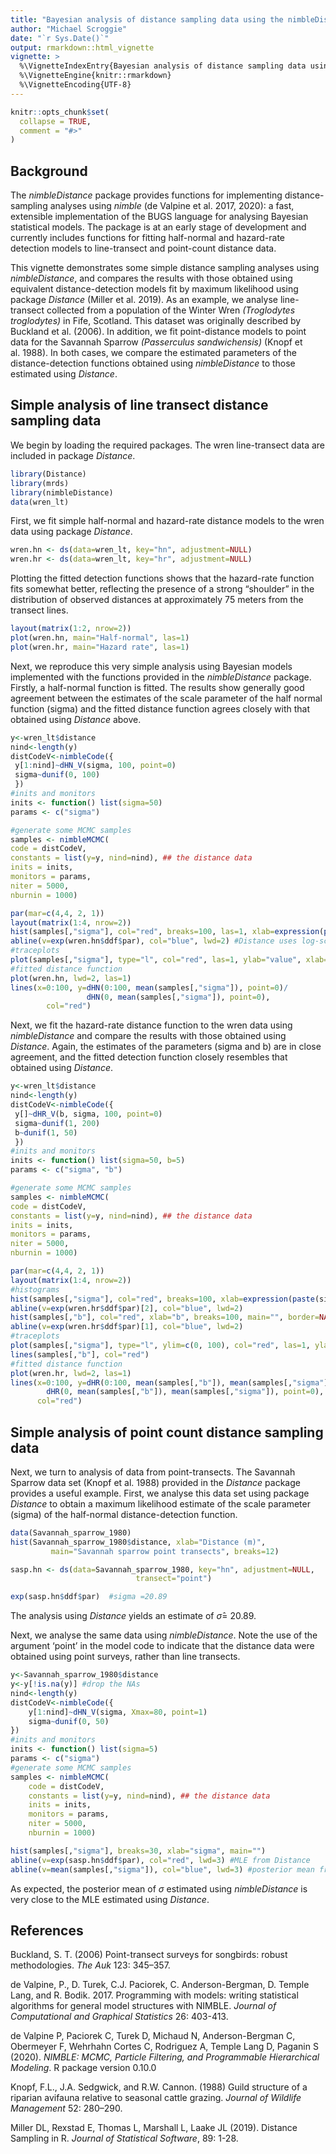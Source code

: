 ```yaml
---
title: "Bayesian analysis of distance sampling data using the nimbleDistance package"
author: "Michael Scroggie"
date: "`r Sys.Date()`"
output: rmarkdown::html_vignette
vignette: >
  %\VignetteIndexEntry{Bayesian analysis of distance sampling data using the nimbleDistance package}
  %\VignetteEngine{knitr::rmarkdown}
  %\VignetteEncoding{UTF-8}
---
```


```r
knitr::opts_chunk$set(
  collapse = TRUE,
  comment = "#>"
)
```

## Background

The *nimbleDistance* package provides functions for implementing distance-sampling analyses using *nimble* (de Valpine et al. 2017, 2020): a fast, extensible implementation of the BUGS language for analysing Bayesian statistical models. The package is at an early stage of development and currently includes functions for fitting half-normal and hazard-rate detection models to line-transect and point-count distance data. 

This vignette demonstrates some simple distance sampling analyses using *nimbleDistance*, and compares the results with those obtained using equivalent distance-detection models fit by maximum likelihood using package *Distance* (Miller et al. 2019). As an example, we analyse line-transect collected from a population of the Winter Wren *(Troglodytes troglodytes)* in Fife, Scotland. This dataset was originally described by Buckland et al. (2006). In addition, we fit point-distance models to point data for the Savannah Sparrow  *(Passerculus sandwichensis)* (Knopf et al. 1988). In both cases, we compare the estimated parameters of the distance-detection functions obtained using *nimbleDistance* to those estimated using *Distance*.

## Simple analysis of line transect distance sampling data

We begin by loading the required packages. The wren line-transect data are included in package *Distance*.

```r
library(Distance)
library(mrds)
library(nimbleDistance)
data(wren_lt)
```

First, we fit simple half-normal and hazard-rate distance models to the wren data using package *Distance*.
```r
wren.hn <- ds(data=wren_lt, key="hn", adjustment=NULL)
wren.hr <- ds(data=wren_lt, key="hr", adjustment=NULL)
```

Plotting the fitted detection functions shows that the hazard-rate function fits somewhat better, reflecting the presence of a strong "shoulder" in the distribution of observed distances at approximately 75 meters from the transect lines. 
```r
layout(matrix(1:2, nrow=2))
plot(wren.hn, main="Half-normal", las=1)
plot(wren.hr, main="Hazard rate", las=1)
```

Next, we reproduce this very simple analysis using Bayesian models implemented with the functions provided in the *nimbleDistance* package. Firstly, a half-normal function is fitted. The results show generally good agreement between the estimates of the scale parameter of the half normal function (sigma) and the fitted distance function agrees closely with that obtained using *Distance* above.

```r
y<-wren_lt$distance
nind<-length(y)
distCodeV<-nimbleCode({
 y[1:nind]~dHN_V(sigma, 100, point=0)
 sigma~dunif(0, 100)
 })
#inits and monitors
inits <- function() list(sigma=50)
params <- c("sigma")

#generate some MCMC samples
samples <- nimbleMCMC(
code = distCodeV,
constants = list(y=y, nind=nind), ## the distance data
inits = inits,
monitors = params,
niter = 5000,
nburnin = 1000)

par(mar=c(4,4, 2, 1))
layout(matrix(1:4, nrow=2))
hist(samples[,"sigma"], col="red", breaks=100, las=1, xlab=expression(paste(sigma)), main="", border=NA)
abline(v=exp(wren.hn$ddf$par), col="blue", lwd=2) #Distance uses log-scale for parameters
#traceplots
plot(samples[,"sigma"], type="l", col="red", las=1, ylab="value", xlab="iteration")
#fitted distance function
plot(wren.hn, lwd=2, las=1)
lines(x=0:100, y=dHN(0:100, mean(samples[,"sigma"]), point=0)/
                 dHN(0, mean(samples[,"sigma"]), point=0),
        col="red")
```

Next, we fit the hazard-rate distance function to the wren data using *nimbleDistance* and compare the results with those obtained using *Distance*. Again, the estimates of the parameters (sigma and b) are in close agreement, and the fitted detection function closely resembles that obtained using *Distance*.

```r
y<-wren_lt$distance
nind<-length(y)
distCodeV<-nimbleCode({
 y[]~dHR_V(b, sigma, 100, point=0)
 sigma~dunif(1, 200)
 b~dunif(1, 50)
 })
#inits and monitors
inits <- function() list(sigma=50, b=5)
params <- c("sigma", "b")

#generate some MCMC samples
samples <- nimbleMCMC(
code = distCodeV,
constants = list(y=y, nind=nind), ## the distance data
inits = inits,
monitors = params,
niter = 5000,
nburnin = 1000)

par(mar=c(4,4, 2, 1))
layout(matrix(1:4, nrow=2))
#histograms
hist(samples[,"sigma"], col="red", breaks=100, xlab=expression(paste(sigma)), main="", border=NA, las=1)
abline(v=exp(wren.hr$ddf$par)[2], col="blue", lwd=2)
hist(samples[,"b"], col="red", xlab="b", breaks=100, main="", border=NA, las=1)
abline(v=exp(wren.hr$ddf$par)[1], col="blue", lwd=2)
#traceplots
plot(samples[,"sigma"], type="l", ylim=c(0, 100), col="red", las=1, ylab="value", xlab="iteration")
lines(samples[,"b"], col="red")
#fitted distance function
plot(wren.hr, lwd=2, las=1)
lines(x=0:100, y=dHR(0:100, mean(samples[,"b"]), mean(samples[,"sigma"]), point=0)/
        dHR(0, mean(samples[,"b"]), mean(samples[,"sigma"]), point=0),
      col="red")
```

## Simple analysis of point count distance sampling data

Next, we turn to analysis of data from point-transects. The Savannah Sparrow data set (Knopf et al. 1988) provided in the *Distance* package provides a useful example. First, we analyse this data set using package *Distance* to obtain a maximum likelihood estimate of the scale parameter (sigma) of the half-normal distance-detection function. 

```r
data(Savannah_sparrow_1980)
hist(Savannah_sparrow_1980$distance, xlab="Distance (m)", 
		 main="Savannah sparrow point transects", breaks=12)

sasp.hn <- ds(data=Savannah_sparrow_1980, key="hn", adjustment=NULL,
							transect="point")

exp(sasp.hn$ddf$par)  #sigma =20.89
```

The analysis using *Distance* yields an estimate of $\hat\sigma =$ 20.89. 

Next, we analyse the same data using *nimbleDistance*. Note the use of the argument 'point' in the model code to indicate that the distance data were obtained using point surveys, rather than line transects. 
```r
y<-Savannah_sparrow_1980$distance
y<-y[!is.na(y)] #drop the NAs
nind<-length(y)
distCodeV<-nimbleCode({
	y[1:nind]~dHN_V(sigma, Xmax=80, point=1)
	sigma~dunif(0, 50)
})
#inits and monitors
inits <- function() list(sigma=5)
params <- c("sigma")
#generate some MCMC samples
samples <- nimbleMCMC(
	code = distCodeV,
	constants = list(y=y, nind=nind), ## the distance data
	inits = inits,
	monitors = params,
	niter = 5000,
	nburnin = 1000)

```

```r
hist(samples[,"sigma"], breaks=30, xlab="sigma", main="")
abline(v=exp(sasp.hn$ddf$par), col="red", lwd=3) #MLE from Distance
abline(v=mean(samples[,"sigma"]), col="blue", lwd=3) #posterior mean from nimbleDistance
```

As expected, the posterior mean of $\sigma$ estimated using *nimbleDistance* is very close to the MLE estimated using *Distance*.

## References

Buckland, S. T. (2006) Point-transect surveys for songbirds: robust methodologies. *The Auk* 123: 345–357.

de Valpine, P., D. Turek, C.J. Paciorek, C. Anderson-Bergman, D. Temple Lang, and R. Bodik. 2017. Programming with models: writing statistical algorithms for general model structures with NIMBLE. *Journal of Computational and Graphical Statistics* 26: 403-413.

de Valpine P, Paciorek C, Turek D, Michaud N, Anderson-Bergman C, Obermeyer F, Wehrhahn Cortes C, Rodriguez A, Temple Lang D, Paganin S (2020). *NIMBLE: MCMC, Particle Filtering, and Programmable Hierarchical Modeling*. R package version 0.10.0

Knopf, F.L., J.A. Sedgwick, and R.W. Cannon. (1988) Guild structure of a riparian avifauna relative to seasonal cattle grazing. *Journal of Wildlife Management* 52: 280–290.

Miller DL, Rexstad E, Thomas L, Marshall L, Laake JL (2019). Distance Sampling in R. *Journal of Statistical Software*,
89: 1-28.

